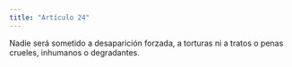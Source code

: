 ```yaml
---
title: "Artículo 24"
---
```


Nadie será sometido a desaparición forzada, a torturas ni a tratos o penas crueles,
inhumanos o degradantes.